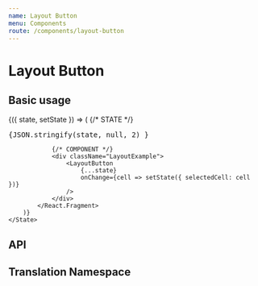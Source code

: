 ---
name: Layout Button
menu: Components
route: /components/layout-button
---


# Layout Button

## Basic usage

<Playground>
    <State initial={{
        selectedCell: {
            className: 'hover',
            col: 1,
            row: 1
        },
    }}>
        {({ state, setState }) => (
            <React.Fragment>
                {/* STATE */}
                <div><pre>{JSON.stringify(state, null, 2) }</pre></div>

                {/* COMPONENT */}
                <div className="LayoutExample">
                    <LayoutButton
                        {...state}
                        onChange={cell => setState({ selectedCell: cell })}
                    />
                </div>
            </React.Fragment>
        )}
    </State>

</Playground>

## API

<Props of={LayoutButton} />

## Translation Namespace

<NameSpace name="Buttons" />
